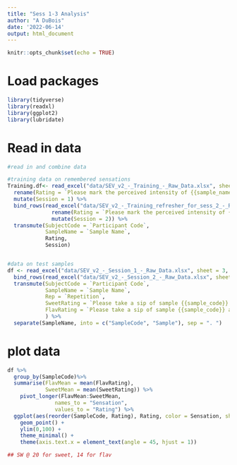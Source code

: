 ```yaml
---
title: "Sess 1-3 Analysis"
author: "A DuBois"
date: '2022-06-14'
output: html_document
---
```


```r
knitr::opts_chunk$set(echo = TRUE)
```

# Load packages

```r
library(tidyverse)
library(readxl)
library(ggplot2)
library(lubridate)

```


# Read in data

```r

#read in and combine data

#training data on remembered sensations
Training.df<- read_excel("data/SEV_v2_-_Training_-_Raw_Data.xlsx", sheet = 4, skip = 3) %>%
  rename(Rating = `Please mark the perceived intensity of {{sample_name}} exactly as you recorded it on your paper sheet.`) %>%
  mutate(Session = 1) %>%
  bind_rows(read_excel("data/SEV_v2_-_Training_refresher_for_sess_2_-_Raw_Data.xlsx", sheet = 4, skip = 3) %>%
              rename(Rating = `Please mark the perceived intensity of {{sample_name}} on the scale below.(You may also mark them on your paper scale if you would like but it is not required.)`) %>%
              mutate(Session = 2)) %>%
  transmute(SubjectCode = `Participant Code`,
            SampleName = `Sample Name`,
            Rating,
            Session) 


#data on test samples
df <- read_excel("data/SEV_v2_-_Session_1_-_Raw_Data.xlsx", sheet = 3, skip = 3) %>%
  bind_rows(read_excel("data/SEV_v2_-_Session_2_-_Raw_Data.xlsx", sheet = 4, skip = 3)) %>%
  transmute(SubjectCode = `Participant Code`,
            SampleName = `Sample Name`,
            Rep = `Repetition`,
            SweetRating = `Please take a sip of sample {{sample_code}} and rate the intensity of sweetness only.Sweetness:  the pleasant taste sensation typically produced by sugars (such as sucrose or glucose)`,
            FlavRating = `Please take a sip of sample {{sample_code}} and rate the intensity of flavor only.Flavor: the combined effect of taste sensations, aromas, and chemical feeling factors (e.g. burn of a chili, cooling of menthol) in the mouth.`
            ) %>%
  separate(SampleName, into = c("SampleCode", "Sample"), sep = ". ")

```
# plot data

``` r

df %>%
  group_by(SampleCode)%>%
  summarise(FlavMean = mean(FlavRating),
            SweetMean = mean(SweetRating)) %>%
    pivot_longer(FlavMean:SweetMean,
               names_to = "Sensation",
               values_to = "Rating") %>%
  ggplot(aes(reorder(SampleCode, Rating), Rating, color = Sensation, shape = Sensation))+
    geom_point() +
    ylim(0,100) +
    theme_minimal() +
    theme(axis.text.x = element_text(angle = 45, hjust = 1))

## SW @ 20 for sweet, 14 for flav


```